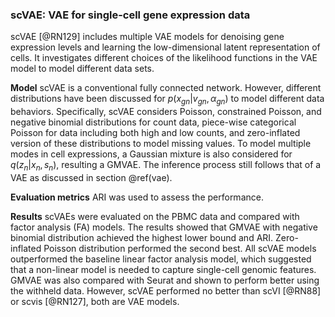 
### scVAE: VAE for single-cell gene expression data  {#scVAE}

scVAE [@RN129]<!--[75]--> includes multiple VAE models for denoising gene expression levels and learning the low-dimensional latent representation of cells. It investigates different choices of the likelihood functions in the VAE model to model different data sets. 

**Model** scVAE is a conventional fully connected network. However, different distributions have been discussed for $p(x_{gn}\vert v_{gn},\alpha_{gn})$ to model different data behaviors. Specifically, scVAE considers Poisson, constrained Poisson, and negative binomial distributions for count data, piece-wise categorical Poisson for data including both high and low counts, and zero-inflated version of these distributions to model missing values.  To model multiple modes in cell expressions, a Gaussian mixture is also considered for $q(z_{n}\vert x_{n},s_{n})$, resulting a GMVAE.  The inference process still follows that of a VAE as discussed in section \@ref(vae).

**Evaluation metrics** ARI was used to assess the performance.

**Results** scVAEs were evaluated on the PBMC data and compared with factor analysis (FA) models. The results showed that GMVAE with negative binomial distribution achieved the highest lower bound and ARI. Zero-inflated Poisson distribution performed the second best. All scVAE models outperformed the baseline linear factor analysis model, which suggested that a non-linear model is needed to capture single-cell genomic features. GMVAE was also compared with Seurat and shown to perform better using the withheld data. However, scVAE performed no better than scVI [@RN88]<!--[13]--> or scvis [@RN127]<!--[73]-->, both are VAE models. 


